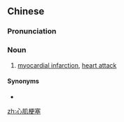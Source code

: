 ==Chinese==
{{zh-forms|type=22}}

===Pronunciation===
{{zh-pron
|m=xīnjī gěngsè
|c=sam1 gei1 gang2 sak1
|mn=sim-ki-kéⁿ-that
|cat=n
}}

===Noun===
{{zh-noun}}

# [[myocardial infarction]], [[heart attack]]

====Synonyms====
* {{zh-l|心肌梗死}}

{{zh-cat|Pathology}}

[[zh:心肌梗塞]]
